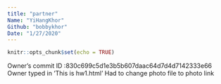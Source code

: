 ```yaml
---
title: "partner"
Name: "YiHangKhor"
Github: "bobbykhor"
Date: "1/27/2020"
---
```


```r
knitr::opts_chunk$set(echo = TRUE)
```

Owner's commit ID :830c699c5d1e3b5b607daac64d7d4d7142333e66
Owner typed in 'This is hw1.html'
Had to change photo file to photo link